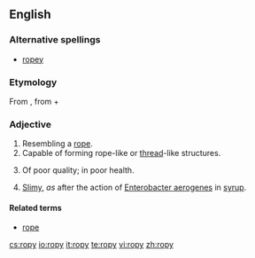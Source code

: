 ==English==

===Alternative spellings===
* [[ropey]]

===Etymology===
From {{etyl|enm|en}} {{term|ropy||lang=enm}}, from {{term|rope||lang=enm}} + {{term|-y||lang=enm}}

===Adjective===
{{en-adj|ropier|ropiest|more}}

# Resembling a [[rope]].
# Capable of forming rope-like or [[thread]]-like structures.
# {{context|British|colloquial}} Of poor quality; in poor health.
# {{context|of [[milk]] or another liquid}} [[slimy|Slimy]], ''as'' after the action of [[Enterobacter aerogenes]] in [[syrup]].

====Related terms====
* [[rope]]

[[cs:ropy]]
[[io:ropy]]
[[it:ropy]]
[[te:ropy]]
[[vi:ropy]]
[[zh:ropy]]